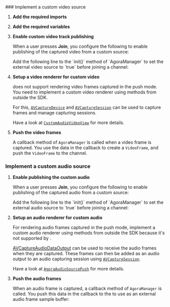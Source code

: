 

<PlatformWrapper platform="">
<ProductWrapper notAllowed="voice-calling">
### Implement a custom video source

1.  **Add the required imports**

    <ImportLibrary />

1.  **Add the required variables**

    <SetVariables />

1.  **Enable custom video track publishing**

    When a user presses **Join**, you configure the following to enable publishing of the captured video from a custom source:

    <PlatformWrapper platform="ios">
    Add the following line to the `init()` method of `AgoraManager` to set the external video source to `true` before joining a channel:
    </PlatformWrapper>

    <EnableVideoPublishing />

1.  **Setup a video renderer for custom video**

    <PlatformWrapper platform="ios">
    <Vg k="VSDK" /> does not support rendering video frames captured in the push mode. You need to implement a custom video renderer using methods from outside the SDK.

    For this, [`AVCaptureDevice`](https://developer.apple.com/documentation/avfoundation/avcapturedevice) and [`AVCaptureSession`](https://developer.apple.com/documentation/avfoundation/avcapturesession) can be used to capture frames and manage capturing sessions.

    Have a look at [`CustomAudioVideoView`](https://github.com/AgoraIO/video-sdk-samples-ios/blob/main/custom-video-and-audio/CustomAudioVideoView.swift) for more details.
    </PlatformWrapper>

1.  **Push the video frames**

    A callback method of `AgoraManager` is called when a video frame is captured. You use the data in the callback to create a `VideoFrame`, and push the `VideoFrame` to the channel.

    <PushVideoFrames />
</ProductWrapper>

### Implement a custom audio source

1.  **Enable publishing the custom audio**

    When a user presses **Join**, you configure the following to enable publishing of the captured audio from a custom source:

    <PlatformWrapper platform="ios">
    Add the following line to the `init()` method of `AgoraManager` to set the external audio source to `true` before joining a channel:
    </PlatformWrapper>

    <EnableAudioPublishing />

1.  **Setup an audio renderer for custom audio**

    <PlatformWrapper platform="ios">
    For rendering audio frames captured in the push mode, implement a custom audio renderer using methods from outside the SDK because it's not supported by <Vg k="VSDK" />.

    [AVCaptureAudioDataOutput](https://developer.apple.com/documentation/avfoundation/avcaptureaudiodataoutput) can be used to receive the audio frames when they are captured. These frames can then be added as an audio output to an audio capturing session using [`AVCaptureSession`](https://developer.apple.com/documentation/avfoundation/avcapturesession).

    Have a look at [`AgoraAudioSourcePush`](https://github.com/AgoraIO/video-sdk-samples-ios/blob/main/custom-video-and-audio/AgoraAudioSourcePush.swift) for more details.
    </PlatformWrapper>

1.  **Push the audio frames**

    When an audio frame is captured, a callback method of `AgoraManager` is called. You push this data in the callback to the <Vg k="VSDK" /> to use as an external audio frame sample buffer:

    <PushAudioFrames />

</PlatformWrapper>